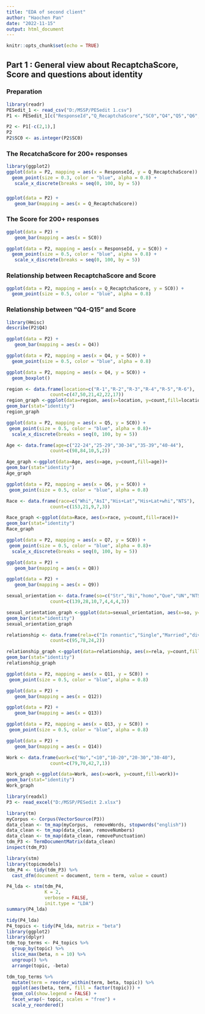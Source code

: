 ---
title: "EDA of second client"
author: "Haochen Pan"
date: "2022-11-15"
output: html_document
---

```{r setup, include=FALSE}
knitr::opts_chunk$set(echo = TRUE)
```

## Part 1 : General view about RecaptchaScore, Score and questions about identity

### Preparation

```{r}
library(readr)
PESedit_1 <- read_csv("D:/MSSP/PESedit 1.csv")
P1 <- PESedit_1[c("ResponseId","Q_RecaptchaScore","SC0","Q4","Q5","Q6","Q7","Q8","Q9","Q10","Q11","Q12","Q13","Q14","Q15","Duration")]
```


```{r}
P2 <- P1[-c(2,1),]
P2
P2$SC0 <- as.integer(P2$SC0)
```

### The RecatchaScore for 200+ responses
```{r}
library(ggplot2)
ggplot(data = P2, mapping = aes(x = ResponseId, y = Q_RecaptchaScore)) +
  geom_point(size = 0.3, color = "blue", alpha = 0.8) +
   scale_x_discrete(breaks = seq(0, 100, by = 5)) 
```
### 
```{r}
ggplot(data = P2) +
   geom_bar(mapping = aes(x = Q_RecaptchaScore))
```
### The Score for 200+ responses
```{r}
ggplot(data = P2) +
   geom_bar(mapping = aes(x = SC0))
```



```{r}
ggplot(data = P2, mapping = aes(x = ResponseId, y = SC0)) +
  geom_point(size = 0.5, color = "blue", alpha = 0.8) +
   scale_x_discrete(breaks = seq(0, 100, by = 5))
```
### Relationship between RecaptchaScore and Score
```{r}
ggplot(data = P2, mapping = aes(x = Q_RecaptchaScore, y = SC0)) +
  geom_point(size = 0.5, color = "blue", alpha = 0.8)
```


### Relationship between "Q4-Q15" and Score

```{r}
library(Hmisc)
describe(P2$Q4)
```


```{r}
ggplot(data = P2) +
   geom_bar(mapping = aes(x = Q4))
```

```{r}
ggplot(data = P2, mapping = aes(x = Q4, y = SC0)) +
  geom_point(size = 0.5, color = "blue", alpha = 0.8)
```

```{r}
ggplot(data = P2, mapping = aes(x = Q4, y = SC0)) +
  geom_boxplot()
```




```{r}
region <- data.frame(location=c("R-1","R-2","R-3","R-4","R-5","R-6"),
				count=c(47,50,21,42,22,17))
region_graph <-ggplot(data=region, aes(x=location, y=count,fill=location))+
geom_bar(stat="identity")
region_graph

```

```{r}
ggplot(data = P2, mapping = aes(x = Q5, y = SC0)) +
 geom_point(size = 0.5, color = "blue", alpha = 0.8)+
  scale_x_discrete(breaks = seq(0, 100, by = 5)) 
```

```{r}
Age <- data.frame(age=c("22-24","25-29","30-34","35-39","40-44"),
				count=c(98,84,10,5,2))

Age_graph <-ggplot(data=Age, aes(x=age, y=count,fill=age))+
geom_bar(stat="identity")
Age_graph
```

```{r}
ggplot(data = P2, mapping = aes(x = Q6, y = SC0)) +
 geom_point(size = 0.5, color = "blue", alpha = 0.8)
```


```{r}
Race <- data.frame(race=c("Whi","AsI","His+Lat","His+Lat+whi","NTS"),
				count=c(153,21,9,7,3))

Race_graph <-ggplot(data=Race, aes(x=race, y=count,fill=race))+
geom_bar(stat="identity")
Race_graph
```

```{r}
ggplot(data = P2, mapping = aes(x = Q7, y = SC0)) +
 geom_point(size = 0.5, color = "blue", alpha = 0.8)+
  scale_x_discrete(breaks = seq(0, 100, by = 5)) 
```

```{r}
ggplot(data = P2) +
   geom_bar(mapping = aes(x = Q8))
```

```{r}
ggplot(data = P2) +
   geom_bar(mapping = aes(x = Q9)) 
```

```{r}
sexual_orientation <- data.frame(so=c("Str","Bi","homo","Que","UN","NTS","As","Pan"),
				count=c(139,28,10,7,4,4,4,3))

sexual_orientation_graph <-ggplot(data=sexual_orientation, aes(x=so, y=count,fill=so))+
geom_bar(stat="identity")
sexual_orientation_graph
```

```{r}
relationship <- data.frame(rela=c("In romantic","Single","Married","divorced"),
				count=c(95,78,24,2))

relationship_graph <-ggplot(data=relationship, aes(x=rela, y=count,fill=rela))+
geom_bar(stat="identity")
relationship_graph
```

```{r}
ggplot(data = P2, mapping = aes(x = Q11, y = SC0)) +
 geom_point(size = 0.5, color = "blue", alpha = 0.8)
```

```{r}
ggplot(data = P2) +
   geom_bar(mapping = aes(x = Q12)) 
```

```{r}
ggplot(data = P2) +
   geom_bar(mapping = aes(x = Q13)) 
```

```{r}
ggplot(data = P2, mapping = aes(x = Q13, y = SC0)) +
 geom_point(size = 0.5, color = "blue", alpha = 0.8)
```

```{r}
ggplot(data = P2) +
   geom_bar(mapping = aes(x = Q14)) 
```

```{r}
Work <- data.frame(work=c("No","<10","10-20","20-30","30-40"),
				count=c(79,70,42,7,1))

Work_graph <-ggplot(data=Work, aes(x=work, y=count,fill=work))+
geom_bar(stat="identity")
Work_graph
```

```{r}
library(readxl)
P3 <- read_excel("D:/MSSP/PESedit 2.xlsx")
```

```{r}
library(tm)
myCorpus <- Corpus(VectorSource(P3))
data_clean <- tm_map(myCorpus,  removeWords, stopwords("english"))
data_clean <- tm_map(data_clean, removeNumbers)
data_clean <- tm_map(data_clean, removePunctuation)
tdm_P3 <- TermDocumentMatrix(data_clean)
inspect(tdm_P3)
```
```{r}
library(stm)
library(topicmodels)
tdm_P4 <- tidy(tdm_P3) %>% 
  cast_dfm(document = document, term = term, value = count)

P4_lda <- stm(tdm_P4, 
              K = 2, 
              verbose = FALSE, 
              init.type = "LDA")
summary(P4_lda)

```

```{r}
tidy(P4_lda)
P4_topics <- tidy(P4_lda, matrix = "beta")
library(ggplot2)
library(dplyr)
tdm_top_terms <- P4_topics %>%
  group_by(topic) %>%
  slice_max(beta, n = 10) %>% 
  ungroup() %>%
  arrange(topic, -beta)

tdm_top_terms %>%
  mutate(term = reorder_within(term, beta, topic)) %>%
  ggplot(aes(beta, term, fill = factor(topic))) +
  geom_col(show.legend = FALSE) +
  facet_wrap(~ topic, scales = "free") +
  scale_y_reordered()

```

```{r}

```

